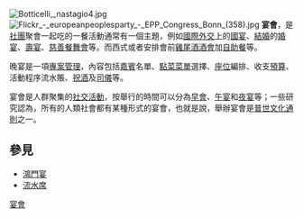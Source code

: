 {{unreferenced|time=2019-06-23T13:32:14+00:00}}
[[File:Botticelli,_nastagio4.jpg|thumb]]
[[File:Flickr_-_europeanpeoplesparty_-_EPP_Congress_Bonn_(358).jpg|thumb]]
'''宴會'''，是[[社團|社團]]聚會一起吃的一餐活動通常有一個主題，例如[[國際|國際]][[外交|外交]]上的[[國宴|國宴]]、[[結婚|結婚]]的[[婚宴|婚宴]]、[[壽宴|壽宴]]、[[慈善|慈善]][[餐舞會|餐舞會]]等。而西式或者安排會前[[雞尾酒|雞尾酒]][[酒會|酒會]]加[[自助餐|自助餐]]等。

晚宴是一項[[專案管理|專案管理]]，內容包括[[嘉賓|嘉賓]]名單、[[點菜|點菜]][[菜單|菜單]]選擇、[[座位|座位]]編排、收支[[預算|預算]]、活動程序流水賬、[[祝酒|祝酒]]及[[司儀|司儀]]等。

宴會是人群聚集的[[社交活動|社交活動]]，按舉行的時間可以分為[[早會|早會]]、[[午宴|午宴]]和[[夜宴|夜宴]]等；一些研究認為，所有的人類社會都有某種形式的宴會，也就是說，舉辦宴會是[[普世文化通則|普世文化通則]]之一。

==參見==
* [[鴻門宴|鴻門宴]]
* [[流水席|流水席]]

{{commonscat|Banquets}}
[[Category:宴會|]]